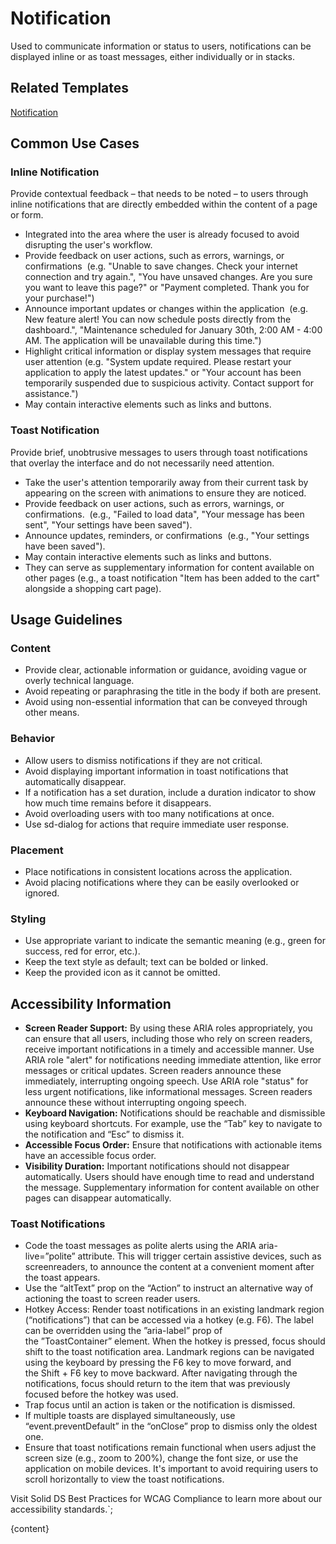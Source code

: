


# Notification

Used to communicate information or status to users, notifications can be displayed inline or as toast messages, either individually or in stacks.

<DefaultStory />

<DocumentationLinks storybookLink="${storybookLink}" figmaLibrary="${figmaLibrary}" figmaDocs="${figmaDocs}" />

## Related Templates

[Notification](?path=/docs/templates-notification--docs)

## Common Use Cases

### Inline Notification

Provide contextual feedback – that needs to be noted – to users through inline notifications that are directly embedded within the content of a page or form.

- Integrated into the area where the user is already focused to avoid disrupting the user's workflow.
- Provide feedback on user actions, such as errors, warnings, or confirmations  (e.g. "Unable to save changes. Check your internet connection and try again.", "You have unsaved changes. Are you sure you want to leave this page?" or "Payment completed. Thank you for your purchase!")
- Announce important updates or changes within the application  (e.g. New feature alert! You can now schedule posts directly from the dashboard.", "Maintenance scheduled for January 30th, 2:00 AM - 4:00 AM. The application will be unavailable during this time.")
- Highlight critical information or display system messages that require user attention (e.g. "System update required. Please restart your application to apply the latest updates." or "Your account has been temporarily suspended due to suspicious activity. Contact support for assistance.")
- May contain interactive elements such as links and buttons.

### Toast Notification

Provide brief, unobtrusive messages to users through toast notifications that overlay the interface and do not necessarily need attention.

- Take the user's attention temporarily away from their current task by appearing on the screen with animations to ensure they are noticed.
- Provide feedback on user actions, such as errors, warnings, or confirmations.  (e.g., "Failed to load data", "Your message has been sent", "Your settings have been saved").
- Announce updates, reminders, or confirmations  (e.g., "Your settings have been saved").
- May contain interactive elements such as links and buttons.
- They can serve as supplementary information for content available on other pages (e.g., a toast notification "Item has been added to the cart" alongside a shopping cart page).

## Usage Guidelines

### Content

- Provide clear, actionable information or guidance, avoiding vague or overly technical language.
- Avoid repeating or paraphrasing the title in the body if both are present.
- Avoid using non-essential information that can be conveyed through other means.

### Behavior

- Allow users to dismiss notifications if they are not critical.
- Avoid displaying important information in toast notifications that automatically disappear.
- If a notification has a set duration, include a duration indicator to show how much time remains before it disappears.
- Avoid overloading users with too many notifications at once.
- Use sd-dialog for actions that require immediate user response.

### Placement

- Place notifications in consistent locations across the application.
- Avoid placing notifications where they can be easily overlooked or ignored.

### Styling

- Use appropriate variant to indicate the semantic meaning (e.g., green for success, red for error, etc.).
- Keep the text style as default; text can be bolded or linked.
- Keep the provided icon as it cannot be omitted.

## Accessibility Information

- **Screen Reader Support:** By using these ARIA roles appropriately, you can ensure that all users, including those who rely on screen readers, receive important notifications in a timely and accessible manner. Use ARIA role "alert" for notifications needing immediate attention, like error messages or critical updates. Screen readers announce these immediately, interrupting ongoing speech. Use ARIA role "status" for less urgent notifications, like informational messages. Screen readers announce these without interrupting ongoing speech.
- **Keyboard Navigation:** Notifications should be reachable and dismissible using keyboard shortcuts. For example, use the “Tab” key to navigate to the notification and “Esc” to dismiss it.
- **Accessible Focus Order:** Ensure that notifications with actionable items have an accessible focus order.
- **Visibility Duration:** Important notifications should not disappear automatically. Users should have enough time to read and understand the message. Supplementary information for content available on other pages can disappear automatically.

### Toast Notifications

- Code the toast messages as polite alerts using the ARIA aria-live=”polite” attribute. This will trigger certain assistive devices, such as screenreaders, to announce the content at a convenient moment after the toast appears.
- Use the “altText” prop on the “Action” to instruct an alternative way of actioning the toast to screen reader users.
- Hotkey Access: Render toast notifications in an existing landmark region (“notifications”) that can be accessed via a hotkey (e.g. F6). The label can be overridden using the ”aria-label” prop of the ”ToastContainer” element. When the hotkey is pressed, focus should shift to the toast notification area. Landmark regions can be navigated using the keyboard by pressing the F6 key to move forward, and the Shift + F6 key to move backward. After navigating through the notifications, focus should return to the item that was previously focused before the hotkey was used.
- Trap focus until an action is taken or the notification is dismissed.
- If multiple toasts are displayed simultaneously, use “event.preventDefault” in the “onClose” prop to dismiss only the oldest one.
- Ensure that toast notifications remain functional when users adjust the screen size (e.g., zoom to 200%), change the font size, or use the application on mobile devices. It's important to avoid requiring users to scroll horizontally to view the toast notifications.

Visit <sd-link href="https://www.figma.com/design/YDktJcseQIIQbsuCpoKS4V/Component-Docs?node-id=10708-5011&t=Z1FxSGWkmXG5r5sw-4" target="_blank">Solid DS Best Practices for WCAG Compliance</sd-link> to learn more about our accessibility standards.`;

<Meta title="Components/sd-notification/Overview" />

<OverviewFormatter story={NotificationStories.Default}>{content}</OverviewFormatter>
